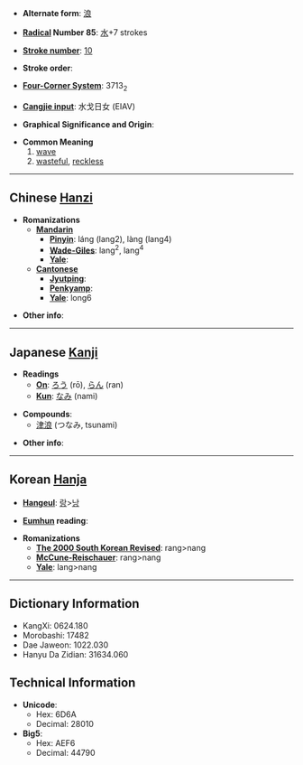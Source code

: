 * '''Alternate form''': [[浪]]

* '''[[Wiktionary:Chinese radical index| Radical]] Number 85''': [[Wiktionary:Chinese radical index 水|水]]+7 strokes

* '''[[Wiktionary:Chinese total strokes index|Stroke number]]''': [[Wiktionary:Chinese total strokes index 10|10]]

* '''Stroke order''': 

* '''[[Wiktionary:Chinese four corner index|Four-Corner System]]''': 3713<sub>2</sub>

* '''[[Wiktionary:Chinese Cangjie index|Cangjie input]]''': 水戈日女 (EIAV)

* '''Graphical Significance and Origin''': 

* '''Common Meaning'''
*#[[wave]]
*# [[wasteful]], [[reckless]]

----

== Chinese [[Hanzi]] ==

* '''Romanizations'''
** '''[[Mandarin]]'''
*** '''[[Pinyin]]''': láng (lang2), làng (lang4)
*** '''[[Wade-Giles]]''': lang<sup>2</sup>, lang<sup>4</sup>
*** '''[[Yale]]''': 
** '''[[Cantonese]]'''
*** '''[[Jyutping]]''':
*** '''[[Penkyamp]]''': 
*** '''[[Yale]]''': long6

* '''Other info''': 

----

== Japanese [[Kanji]] ==

* '''Readings'''
** '''[[On]]''': [[ろう]] (rō), [[らん]] (ran)
** '''[[Kun]]''': [[なみ]] (nami)

* '''Compounds''':
**[[津浪]] (つなみ, tsunami)

* '''Other info''':  

----

== Korean [[Hanja]] ==

* '''[[Hangeul]]''': [[랑]]>[[낭]]

* '''[[Eumhun]] reading''': 

* '''Romanizations'''
** '''[[The 2000 South Korean Revised Romanization|The 2000 South Korean Revised]]''': rang>nang
** '''[[McCune-Reischauer]]''': rang>nang
** '''[[Yale]]''': lang>nang

----

== Dictionary Information ==

* KangXi: 0624.180
* Morobashi: 17482
* Dae Jaweon: 1022.030
* Hanyu Da Zidian: 31634.060

== Technical Information ==

* '''Unicode''':
** Hex: 6D6A
** Decimal: 28010
* '''Big5''':
** Hex: AEF6
** Decimal: 44790